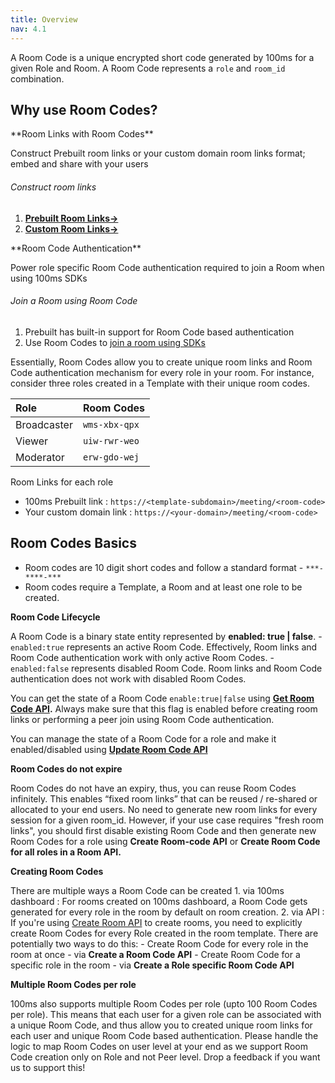 ```yaml
---
title: Overview
nav: 4.1
---
```


A Room Code is a unique encrypted short code generated by 100ms for a given Role and Room. A Room Code represents a `role` and `room_id` combination.


## Why use Room Codes?


<Note>
**Room Links with Room Codes**

Construct Prebuilt room links or your custom domain room links format; embed and share with your users

###### Construct room links

1. **[Prebuilt Room Links→](/concepts/v2/concepts/Prebuilt)**
2. **[Custom Room Links→](/concepts/v2/concepts/customUI)**

</Note>

<Note>
**Room Code Authentication**

Power role specific Room Code authentication required to join a Room when using 100ms SDKs 

###### Join a Room using Room Code

1. Prebuilt has built-in support for Room Code based authentication
2. Use Room Codes to [join a room using SDKs](/concepts/v2/concepts/customUI#authenticating-join-room-with-room-codes)
</Note>

Essentially, Room Codes allow you to create unique room links and Room Code authentication mechanism for every role in your room. For instance, consider three roles created in a Template with their unique room codes.

| Role   | Room Codes     | 
| :----- | :------- | 
| Broadcaster | `wms-xbx-qpx`|  
| Viewer | `uiw-rwr-weo` |  
| Moderator | `erw-gdo-wej` |

Room Links for each role
- 100ms Prebuilt link : `https://<template-subdomain>/meeting/<room-code>`
- Your custom domain link : `https://<your-domain>/meeting/<room-code>`


## Room Codes Basics

- Room codes are 10 digit short codes and follow a standard format - `***-****-***`
- Room codes require a Template, a Room and at least one role to be created.



**Room Code Lifecycle**

A Room Code is a binary state entity represented by **enabled: true | false**.
    - `enabled:true` represents an active Room Code. Effectively, Room links and Room Code authentication work with only active Room Codes.
    - `enabled:false` represents disabled Room Code. Room links and Room Code authentication does not work with disabled Room Codes.


You can get the state of a Room Code `enable:true|false` using **[Get Room Code API](/server-side/v2/api-reference/room-codes/get-room-code-state).** Always make sure that this flag is enabled before creating room links or performing a peer join using Room Code authentication.

You can manage the state of a Room Code for a role and make it enabled/disabled using **[Update Room Code API](/server-side/v2/api-reference/room-codes/update-room-code-state)**
    
**Room Codes do not expire**

Room Codes do not have an expiry, thus, you can reuse Room Codes infinitely. This enables “fixed room links” that can be reused / re-shared or allocated to your end users. No need to generate new room links for every session for a given room_id. However, if your use case requires "fresh room links", you should first disable existing Room Code and then generate new Room Codes for a role using **Create Room-code API** or **Create Room Code for all roles in a Room API.**

**Creating Room Codes**

 There are multiple ways a Room Code can be created
    1. via 100ms dashboard : For rooms created on 100ms dashboard, a Room Code gets generated for every role in the room by default on room creation.
    2. via API : If you're using [Create Room API](/server-side/v2/api-reference/Rooms/create-via-api) to create rooms, you need to explicitly create Room Codes for every Role created in the room template. There are potentially two ways to do this:
    	- Create Room Code for every role in the room at once - via **Create a Room Code API** 
   	- Create Room Code for a specific role in the room - via **Create a Role specific Room Code API**


 **Multiple Room Codes per role**

100ms also supports multiple Room Codes per role (upto 100 Room Codes per role). This means that each user for a given role can be associated with a unique Room Code, and thus allow you to created unique room links for each user and unique Room Code based authentication. Please handle the logic to map Room Codes on user level at your end as we support Room Code creation only on Role and not Peer level. Drop a feedback if you want us to support this!


